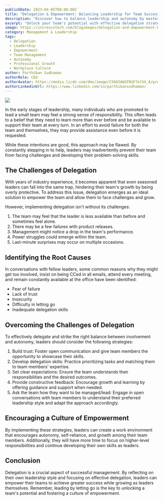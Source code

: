 ```yaml
---
publishDate: 2023-04-05T00:00:00Z
title: "Delegation & Empowerment: Balancing Leadership for Team Success"
description: "Discover how to balance leadership and autonomy by mastering the art of delegation. Empower your team to grow and achieve greater success while developing your own skills as a leader in this comprehensive guide. Learn how to overcome the challenges of delegation, build trust, and foster a culture of empowerment in the workplace."
excerpt: "Unlock your team's potential with effective delegation strategies. Balance leadership and autonomy, overcome challenges, and foster a thriving work environment for growth and success."
image: https://increscotech.com/blogimages/delegation-and-empowerment-balancing-leadership-for-team-success.jpeg
category: Management & Leadership
tags:
  - Delegation
  - Leadership
  - Empowerment
  - Team Management
  - Autonomy
  - Professional Growth
  - Workplace Culture
author: Parthiban Sudhaman
authorRole: CEO
authorAvatar: https://media.licdn.com/dms/image/C5603AQGFRGF7elhX_A/profile-displayphoto-shrink_800_800/0/1617151081605?e=1685577600&v=beta&t=gtKAwhp87sMtZtAl1wOz2qF03R41bhjYdagLTTXyY2A
authorLinkedinUrl: https://www.linkedin.com/in/parthibansudhaman/
---
```



![](https://increscotech.com/blogimages/empowering-teams-through-delegation-a-guide-to-balancing-leadership-and-autonomy.jpeg)

In the early stages of leadership, many individuals who are promoted to lead a small team may feel a strong sense of responsibility. This often leads to a belief that they need to learn more than ever before and be available to support their team at every turn. In an effort to avoid failure for both the team and themselves, they may provide assistance even before it is requested.

While these intentions are good, this approach may be flawed. By constantly stepping in to help, leaders may inadvertently prevent their team from facing challenges and developing their problem-solving skills.

## The Challenges of Delegation

With years of industry experience, it becomes apparent that even seasoned leaders can fall into the same trap, hindering their team's growth by being overly protective. To address this issue, delegation emerges as an ideal solution to empower the team and allow them to face challenges and grow.

However, implementing delegation isn't without its challenges:

1.  The team may feel that the leader is less available than before and sometimes feel alone.
2.  There may be a few failures with product releases.
3.  Management might notice a drop in the team's performance.
4.  Power struggles could emerge within the team.
5.  Last-minute surprises may occur on multiple occasions.

## Identifying the Root Causes

In conversations with fellow leaders, some common reasons why they might get too involved, insist on being CCed in all emails, attend every meeting, and remain constantly available at the office have been identified:

- Fear of failure
- Lack of trust
- Insecurity
- Difficulty in letting go
- Inadequate delegation skills

## Overcoming the Challenges of Delegation

To effectively delegate and strike the right balance between involvement and autonomy, leaders should consider the following strategies:

1.  Build trust: Foster open communication and give team members the opportunity to showcase their skills.
2.  Develop delegation skills: Practice prioritizing tasks and matching them to team members' expertise.
3.  Set clear expectations: Ensure the team understands their responsibilities and the desired outcomes.
4.  Provide constructive feedback: Encourage growth and learning by offering guidance and support when needed.
5.  Ask the team how they want to be managed/lead: Engage in open conversations with team members to understand their preferred leadership style and adapt the approach accordingly.

## Encouraging a Culture of Empowerment

By implementing these strategies, leaders can create a work environment that encourages autonomy, self-reliance, and growth among their team members. Additionally, they will have more time to focus on higher-level responsibilities and continue developing their own skills as leaders.

## Conclusion

Delegation is a crucial aspect of successful management. By reflecting on their own leadership style and focusing on effective delegation, leaders can empower their teams to achieve greater success while growing as leaders themselves. Remember, leading by letting go is the key to unlocking a team's potential and fostering a culture of empowerment.
